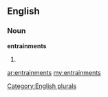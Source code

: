 ==English==

===Noun===
'''entrainments'''

# {{plural of|[[entrainment]]}}

[[Category:English plurals]]

[[ar:entrainments]]
[[my:entrainments]]